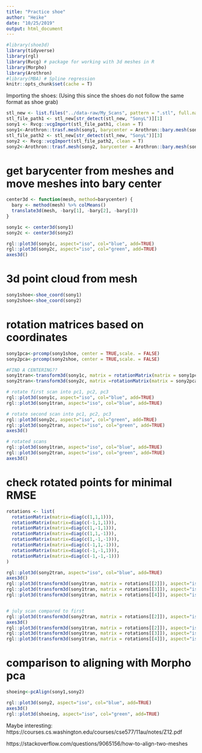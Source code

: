 ```yaml
---
title: "Practice shoe"
author: "Heike"
date: "10/25/2019"
output: html_document
---
```




```r
#library(shoe3d)
library(tidyverse)
library(rgl)
library(Rvcg) # package for working with 3d meshes in R
library(Morpho) 
library(Arothron)
#library(MBA) # Spline regression
knitr::opts_chunk$set(cache = T)
```

Importing the shoes: (Using this since the shoes do not follow the same format as shoe grab)
```r
stl_new <- list.files("../data-raw/My_Scans", pattern = ".stl", full.names = T)
stl_file_path1 <- stl_new[str_detect(stl_new, "SonyL")][1]
sony1 <- Rvcg::vcgImport(stl_file_path1, clean = T)
sony1<-Arothron::trasf.mesh(sony1, barycenter = Arothron::bary.mesh(sony1))
stl_file_path2 <- stl_new[str_detect(stl_new, "SonyL")][3]
sony2 <- Rvcg::vcgImport(stl_file_path2, clean = T)
sony2<-Arothron::trasf.mesh(sony2, barycenter = Arothron::bary.mesh(sony2))
```

# get barycenter from meshes and move meshes into bary center
```r
center3d <- function(mesh, method=barycenter) {
  bary <- method(mesh) %>% colMeans()
  translate3d(mesh, -bary[1], -bary[2], -bary[3])
}

sony1c <- center3d(sony1)
sony2c <- center3d(sony2)

rgl::plot3d(sony1c, aspect="iso", col="blue", add=TRUE)
rgl::plot3d(sony2c, aspect="iso", col="green", add=TRUE)
axes3d()


```

# 3d point cloud from mesh
```r
sony1shoe<-shoe_coord(sony1)
sony2shoe<-shoe_coord(sony2)
```
# rotation matrices based on coordinates

```r
sony1pca<-prcomp(sony1shoe, center = TRUE,scale. = FALSE)
sony2pca<-prcomp(sony2shoe, center = TRUE,scale. = FALSE)
```


```r
#FIND A CENTERING??
sony1tran<-transform3d(sony1c, matrix = rotationMatrix(matrix = sony1pca$rotation))
sony2tran<-transform3d(sony2c, matrix =rotationMatrix(matrix = sony2pca$rotation))

# rotate first scan into pc1, pc2, pc3
rgl::plot3d(sony1c, aspect="iso", col="blue", add=TRUE)
rgl::plot3d(sony1tran, aspect="iso", col="blue", add=TRUE)

# rotate second scan into pc1, pc2, pc3
rgl::plot3d(sony2c, aspect="iso", col="green", add=TRUE)
rgl::plot3d(sony2tran, aspect="iso", col="green", add=TRUE)
axes3d()

# rotated scans
rgl::plot3d(sony1tran, aspect="iso", col="blue", add=TRUE)
rgl::plot3d(sony2tran, aspect="iso", col="green", add=TRUE)
axes3d()

```


# check rotated points for minimal RMSE

```r
rotations <- list(
  rotationMatrix(matrix=diag(c(1,1,1))),
  rotationMatrix(matrix=diag(c(-1,1,1))),
  rotationMatrix(matrix=diag(c(1,-1,1))),
  rotationMatrix(matrix=diag(c(1,1,-1))),
  rotationMatrix(matrix=diag(c(1,-1,-1))),
  rotationMatrix(matrix=diag(c(-1,1,-1))),
  rotationMatrix(matrix=diag(c(-1,-1,1))),
  rotationMatrix(matrix=diag(c(-1,-1,-1)))
)

rgl::plot3d(sony2tran, aspect="iso", col="blue", add=TRUE)
axes3d()
rgl::plot3d(transform3d(sony1tran, matrix = rotations[[2]]), aspect="iso", col="green", add=TRUE)
rgl::plot3d(transform3d(sony1tran, matrix = rotations[[3]]), aspect="iso", col="darkgreen", add=TRUE)
rgl::plot3d(transform3d(sony1tran, matrix = rotations[[4]]), aspect="iso", col="cyan", add=TRUE) # this is the one


# july scan compared to first
rgl::plot3d(transform3d(sony2tran, matrix = rotations[[2]]), aspect="iso", col="blue", add=TRUE)
axes3d()
rgl::plot3d(transform3d(sony1tran, matrix = rotations[[2]]), aspect="iso", col="green", add=TRUE)
rgl::plot3d(transform3d(sony1tran, matrix = rotations[[3]]), aspect="iso", col="cyan", add=TRUE) # this one
rgl::plot3d(transform3d(sony1tran, matrix = rotations[[4]]), aspect="iso", col="darkgreen", add=TRUE) 


```


# comparison to aligning with Morpho pca

```r
shoeing<-pcAlign(sony1,sony2)
```

```r
rgl::plot3d(sony2, aspect="iso", col="blue", add=TRUE)
axes3d()
rgl::plot3d(shoeing, aspect="iso", col="green", add=TRUE)
```

Maybe interesting:
https://courses.cs.washington.edu/courses/cse577/11au/notes/Z12.pdf

https://stackoverflow.com/questions/9065156/how-to-align-two-meshes


